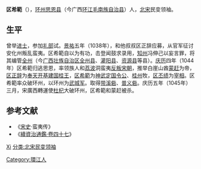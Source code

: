 '''区希範'''（{{bd|？||1045年|}}），[[环州|环州]][[思恩县|思恩县]]（今广西[[环江毛南族自治县|环江毛南族自治县]]）人，[[北宋|北宋]]民变领袖。

== 生平 ==
曾举[[进士|进士]]，参加[[礼部|礼部]]试。[[景祐|景祐]]五年（1038年），和他叔叔区正辞应募，从官军征讨安化州叛乱蛮夷。区希範自以为有功，击登闻鼓求录用，[[知州|知州]]冯伸己以妄言罪，将其编管[[全州|全州]]（今[[广西壮族自治区|广西壮族自治区]][[全州县|全州县]]、[[灌阳县|灌阳县]]、[[资源县|资源县]]等县）。[[庆历|庆历]]四年（1044年）区希範归逃思恩，率领族人和[[荔波|荔波]]洞蛮夷[[区希范反宋|反叛宋朝]]，推举白崖山酋[[蒙赶|蒙赶]]为帝，[[区正辞|区正辞]]为[[奉天开基建国桂王|奉天开基建国桂王]]，[[区希範|区希範]]为[[神武定国令公|神武定国令公]]、[[桂州|桂州]]牧，[[区丕绩|区丕绩]]为[[宰相|宰相]]。区希範率众破环州，以环州为[[武城军|武城军]]。取得[[带溪砦|带溪砦]]、[[普义砦|普义砦]]。庆历五年（1045年）三月，宋廣西轉運使[[杜杞|杜杞]]大破环州，区希範和蒙赶被杀。

== 参考文献 ==
*《[[宋史|宋史]]·蛮夷传》
*《[[s:續資治通鑑/卷047|續資治通鑑‧卷四十七]]》

{{中國民變起事領袖}}
{{Authority control}}
{{DEFAULTSORT:Ou区}}
[[分类:区姓|Xi]]
[[Category:環江人|Category:環江人]]
[[分类:北宋民变领袖|分类:北宋民变领袖]]